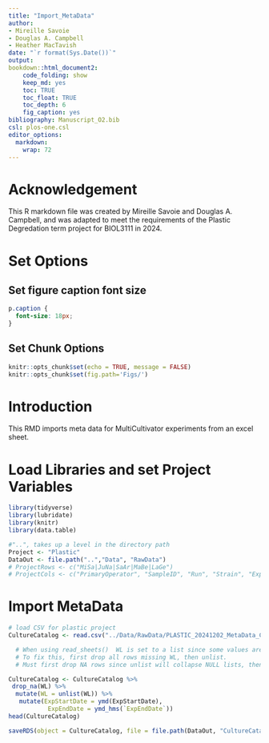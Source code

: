 ```yaml
---
title: "Import_MetaData"
author:
- Mireille Savoie
- Douglas A. Campbell
- Heather MacTavish
date: "`r format(Sys.Date())`"
output:
bookdown::html_document2:
    code_folding: show
    keep_md: yes
    toc: TRUE
    toc_float: TRUE
    toc_depth: 6
    fig_caption: yes
bibliography: Manuscript_O2.bib
csl: plos-one.csl
editor_options: 
  markdown: 
    wrap: 72
---
```


# Acknowledgement
This R markdown file was created by Mireille Savoie and Douglas A. Campbell, and was adapted to meet the requirements of the Plastic Degredation term project for BIOL3111 in 2024.


# Set Options

## Set figure caption font size

```css
p.caption {
  font-size: 18px;
}
```

## Set Chunk Options

```r
knitr::opts_chunk$set(echo = TRUE, message = FALSE)
knitr::opts_chunk$set(fig.path='Figs/')
```


# Introduction

This RMD imports meta data for MultiCultivator experiments from an excel sheet.


# Load Libraries and set Project Variables

```r

library(tidyverse)
library(lubridate)
library(knitr)
library(data.table)
```

```r
#"..", takes up a level in the directory path
Project <- "Plastic"
DataOut <- file.path("..","Data", "RawData")
# ProjectRows <- c("MiSa|JuNa|SaAr|MaBe|LaGe")
# ProjectCols <- c("PrimaryOperator", "SampleID", "Run", "Strain", "ExpCul", "ExpDate", "ExpStartTime", "Par_ue", "Photoperiod", "Temp_c", "MC", "Tube","O2", "O2_Category", "WL","LightShape", "Optode","OptodeCh","OptodeMeasure", "ExpEndDate")

```

# Import MetaData 


```r
# load CSV for plastic project
CultureCatalog <- read.csv("../Data/RawData/PLASTIC_20241202_MetaData_CSV.csv")

  # When using read_sheets()  WL is set to a list since some values are numbers, some are strings, some are blank.
  # To fix this, first drop all rows missing WL, then unlist.
  # Must first drop NA rows since unlist will collapse NULL lists, then the unlisted WL is a shorter length than original WL column, which mutate doesn't like.

CultureCatalog <- CultureCatalog %>% 
 drop_na(WL) %>%
  mutate(WL = unlist(WL)) %>%
   mutate(ExpStartDate = ymd(ExpStartDate),
           ExpEndDate = ymd_hms(`ExpEndDate`))
head(CultureCatalog)

saveRDS(object = CultureCatalog, file = file.path(DataOut, "CultureCatalog.Rds"), compress = "xz")

```
